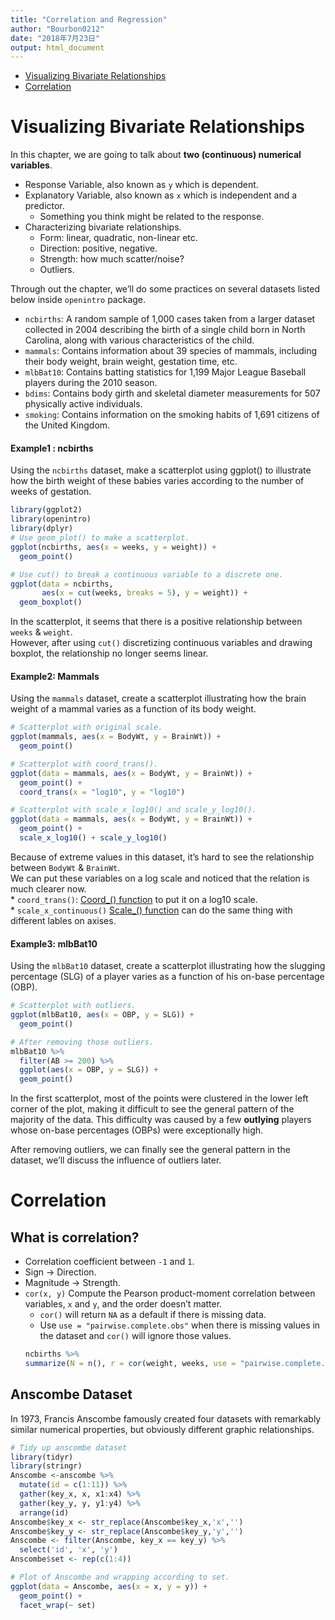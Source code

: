 ```yaml
---
title: "Correlation and Regression"
author: "Bourbon0212"
date: "2018年7月23日"
output: html_document
---
```


* [Visualizing Bivariate Relationships](#1)   
* [Correlation](#2)   

<h2 id = '1'></h2>
# **Visualizing Bivariate Relationships**   

In this chapter, we are going to talk about **two (continuous) numerical variables**.     

* Response Variable, also known as `y` which is dependent.    
* Explanatory Variable, also known as `x` which is independent and a predictor.   
    + Something you think might be related to the response.   
* Characterizing bivariate relationships.   
    + Form: linear, quadratic, non-linear etc.    
    + Direction: positive, negative.    
    + Strength: how much scatter/noise?   
    + Outliers.     

Through out the chapter, we'll do some practices on several datasets listed below inside `openintro` package.     

* `ncbirths`: A random sample of 1,000 cases taken from a larger dataset collected in 2004 describing the birth of a single child born in North Carolina, along with various characteristics of the child.    
* `mammals`: Contains information about 39 species of mammals, including their body weight, brain weight, gestation time, etc.       
* `mlbBat10`: Contains batting statistics for 1,199 Major League Baseball players during the 2010 season.     
* `bdims`: Contains body girth and skeletal diameter measurements for 507 physically active individuals.      
* `smoking`: Contains information on the smoking habits of 1,691 citizens of the United Kingdom.      

#### **Example1 : ncbirths**    

Using the `ncbirths` dataset, make a scatterplot using ggplot() to illustrate how the birth weight of these babies varies according to the number of weeks of gestation.
```r
library(ggplot2)
library(openintro)
library(dplyr)
# Use geom_plot() to make a scatterplot.
ggplot(ncbirths, aes(x = weeks, y = weight)) +
  geom_point()

# Use cut() to break a continuous variable to a discrete one.
ggplot(data = ncbirths, 
       aes(x = cut(weeks, breaks = 5), y = weight)) + 
  geom_boxplot()
```

In the scatterplot, it seems that there is a positive relationship between `weeks` & `weight`.   
However, after using `cut()` discretizing continuous variables and drawing boxplot, the relationship no longer seems linear.    

#### **Example2: Mammals**

Using the `mammals` dataset, create a scatterplot illustrating how the brain weight of a mammal varies as a function of its body weight.    
```r
# Scatterplot with original scale.
ggplot(mammals, aes(x = BodyWt, y = BrainWt)) +
  geom_point()

# Scatterplot with coord_trans().
ggplot(data = mammals, aes(x = BodyWt, y = BrainWt)) +
  geom_point() + 
  coord_trans(x = "log10", y = "log10")

# Scatterplot with scale_x_log10() and scale_y_log10().
ggplot(data = mammals, aes(x = BodyWt, y = BrainWt)) +
  geom_point() +
  scale_x_log10() + scale_y_log10()
```

Because of extreme values in this dataset, it's hard to see the relationship between `BodyWt` & `BrainWt`.    
We can put these variables on a log scale and noticed that the relation is much clearer now.    
* `coord_trans()`: [Coord_() function](https://bourbon0212.github.io/NTU-CS-X/Week3/Data_Visualization_with_ggplot2__Part_2_.html#2) to put it on a log10 scale.     
* `scale_x_continuous()` [Scale_() function](https://bourbon0212.github.io/NTU-CS-X/Week2/Data_Visualization_with_ggplot2__Part_1_.html#3.3) can do the same thing with different lables on axises.    

#### **Example3: mlbBat10**   

Using the `mlbBat10` dataset, create a scatterplot illustrating how the slugging percentage (SLG) of a player varies as a function of his on-base percentage (OBP). 
```r
# Scatterplot with outliers.
ggplot(mlbBat10, aes(x = OBP, y = SLG)) +
  geom_point()

# After removing those outliers.
mlbBat10 %>%
  filter(AB >= 200) %>%
  ggplot(aes(x = OBP, y = SLG)) +
  geom_point()
```

In the first scatterplot, most of the points were clustered in the lower left corner of the plot, making it difficult to see the general pattern of the majority of the data. This difficulty was caused by a few **outlying** players whose on-base percentages (OBPs) were exceptionally high.   

After removing outliers, we can finally see the general pattern in the dataset, we'll discuss the influence of outliers later.

<h2 id = '1'></h2>
# **Correlation**

<h3 id = '1.1'></h3>
## What is correlation?    

* Correlation coefficient between `-1` and `1`.   
* Sign -> Direction.    
* Magnitude -> Strength.    
* `cor(x, y)`  Compute the Pearson product-moment correlation between variables, `x` and `y`, and the order doesn't matter.     
    + `cor()` will return `NA` as a default if there is missing data.     
    + Use `use = "pairwise.complete.obs"` when there is missing values in the dataset and `cor()` will ignore those values.     
```r
ncbirths %>%
  summarize(N = n(), r = cor(weight, weeks, use = "pairwise.complete.obs"))
```

<h3 id = '1.2'></h3>
## Anscombe Dataset

In 1973, Francis Anscombe famously created four datasets with remarkably similar numerical properties, but obviously different graphic relationships.
```r
# Tidy up anscombe dataset
library(tidyr)
library(stringr)
Anscombe <-anscombe %>%
  mutate(id = c(1:11)) %>%
  gather(key_x, x, x1:x4) %>%
  gather(key_y, y, y1:y4) %>%
  arrange(id)
Anscombe$key_x <- str_replace(Anscombe$key_x,'x','')
Anscombe$key_y <- str_replace(Anscombe$key_y,'y','')
Anscombe <- filter(Anscombe, key_x == key_y) %>%
  select('id', 'x', 'y')
Anscombe$set <- rep(c(1:4))
```
```r
# Plot of Anscombe and wrapping according to set.
ggplot(data = Anscombe, aes(x = x, y = y)) +
  geom_point() +
  facet_wrap(~ set)
```
